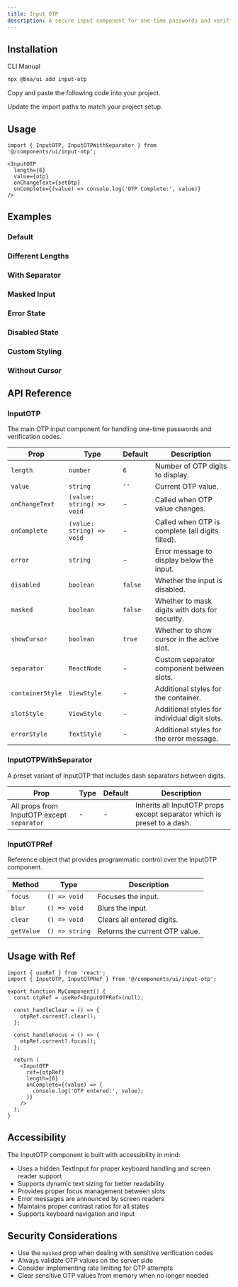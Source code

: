 ```yaml
---
title: Input OTP
description: A secure input component for one-time passwords and verification codes.
---
```


<ComponentPreview
  name='input-otp-demo'
  description='A basic OTP input with 6 digits'
/>

## Installation

<CodeTabs>

<TabsList>
  <TabsTrigger value="cli">CLI</TabsTrigger>
  <TabsTrigger value="manual">Manual</TabsTrigger>
</TabsList>
<TabsContent value="cli">

```bash
npx @bna/ui add input-otp
```

</TabsContent>

<TabsContent value="manual">

<Steps>

<Step>Copy and paste the following code into your project.</Step>

<ComponentSource name='input-otp' title='components/ui/input-otp.tsx' />

<Step>Update the import paths to match your project setup.</Step>

</Steps>

</TabsContent>

</CodeTabs>

## Usage

```tsx
import { InputOTP, InputOTPWithSeparator } from '@/components/ui/input-otp';
```

```tsx
<InputOTP
  length={6}
  value={otp}
  onChangeText={setOtp}
  onComplete={(value) => console.log('OTP Complete:', value)}
/>
```

## Examples

### Default

<ComponentPreview
  name='input-otp-demo'
  description='A basic OTP input with 6 digits'
/>

### Different Lengths

<ComponentPreview
  name='input-otp-lengths'
  description='OTP inputs with different digit lengths'
/>

### With Separator

<ComponentPreview
  name='input-otp-separator'
  description='OTP input with dash separators between digits'
/>

### Masked Input

<ComponentPreview
  name='input-otp-masked'
  description='OTP input that masks digits with dots for security'
/>

### Error State

<ComponentPreview
  name='input-otp-error'
  description='OTP input showing error state with validation message'
/>

### Disabled State

<ComponentPreview
  name='input-otp-disabled'
  description='OTP input in disabled state'
/>

### Custom Styling

<ComponentPreview
  name='input-otp-styled'
  description='OTP input with custom colors and styling'
/>

### Without Cursor

<ComponentPreview
  name='input-otp-no-cursor'
  description='OTP input without the blinking cursor indicator'
/>

## API Reference

### InputOTP

The main OTP input component for handling one-time passwords and verification codes.

| Prop             | Type                      | Default | Description                                      |
| ---------------- | ------------------------- | ------- | ------------------------------------------------ |
| `length`         | `number`                  | `6`     | Number of OTP digits to display.                 |
| `value`          | `string`                  | `''`    | Current OTP value.                               |
| `onChangeText`   | `(value: string) => void` | -       | Called when OTP value changes.                   |
| `onComplete`     | `(value: string) => void` | -       | Called when OTP is complete (all digits filled). |
| `error`          | `string`                  | -       | Error message to display below the input.        |
| `disabled`       | `boolean`                 | `false` | Whether the input is disabled.                   |
| `masked`         | `boolean`                 | `false` | Whether to mask digits with dots for security.   |
| `showCursor`     | `boolean`                 | `true`  | Whether to show cursor in the active slot.       |
| `separator`      | `ReactNode`               | -       | Custom separator component between slots.        |
| `containerStyle` | `ViewStyle`               | -       | Additional styles for the container.             |
| `slotStyle`      | `ViewStyle`               | -       | Additional styles for individual digit slots.    |
| `errorStyle`     | `TextStyle`               | -       | Additional styles for the error message.         |

### InputOTPWithSeparator

A preset variant of InputOTP that includes dash separators between digits.

| Prop                                       | Type | Default | Description                                                             |
| ------------------------------------------ | ---- | ------- | ----------------------------------------------------------------------- |
| All props from InputOTP except `separator` | -    | -       | Inherits all InputOTP props except separator which is preset to a dash. |

### InputOTPRef

Reference object that provides programmatic control over the InputOTP component.

| Method     | Type           | Description                    |
| ---------- | -------------- | ------------------------------ |
| `focus`    | `() => void`   | Focuses the input.             |
| `blur`     | `() => void`   | Blurs the input.               |
| `clear`    | `() => void`   | Clears all entered digits.     |
| `getValue` | `() => string` | Returns the current OTP value. |

## Usage with Ref

```tsx
import { useRef } from 'react';
import { InputOTP, InputOTPRef } from '@/components/ui/input-otp';

export function MyComponent() {
  const otpRef = useRef<InputOTPRef>(null);

  const handleClear = () => {
    otpRef.current?.clear();
  };

  const handleFocus = () => {
    otpRef.current?.focus();
  };

  return (
    <InputOTP
      ref={otpRef}
      length={6}
      onComplete={(value) => {
        console.log('OTP entered:', value);
      }}
    />
  );
}
```

## Accessibility

The InputOTP component is built with accessibility in mind:

- Uses a hidden TextInput for proper keyboard handling and screen reader support
- Supports dynamic text sizing for better readability
- Provides proper focus management between slots
- Error messages are announced by screen readers
- Maintains proper contrast ratios for all states
- Supports keyboard navigation and input

## Security Considerations

- Use the `masked` prop when dealing with sensitive verification codes
- Always validate OTP values on the server side
- Consider implementing rate limiting for OTP attempts
- Clear sensitive OTP values from memory when no longer needed
